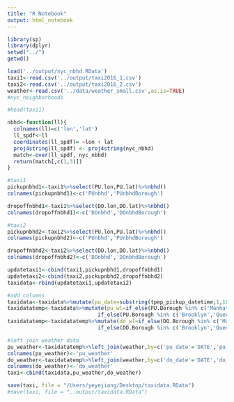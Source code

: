 ```yaml
---
title: "R Notebook"
output: html_notebook
---
```


```r
library(sp)
library(dplyr)
setwd("../")
getwd()
```

```r
load('../output/nyc_nbhd.RData')
taxi1<-read.csv('../output/taxi2016_1.csv')
taxi2<-read.csv('../output/taxi2016_2.csv')
weather<-read.csv('../data/weather_small.csv',as.is=TRUE)
#nyc_neighborhoods
```

```r
#head(taxi1)
```

```r
nbhd<-function(ll){
  colnames(ll)=c('lon','lat')
  ll_spdf<-ll
  coordinates(ll_spdf)= ~lon + lat
  proj4string(ll_spdf) <- proj4string(nyc_nbhd)
  match<-over(ll_spdf, nyc_nbhd)
  return(match[,c(1,3)])
}

#taxi1
pickupnbhd1<-taxi1%>%select(PU.lon,PU.lat)%>%nbhd()
colnames(pickupnbhd1)<-c('PUnbhd','PUnbhdBorough')

dropoffnbhd1<-taxi1%>%select(DO.lon,DO.lat)%>%nbhd()
colnames(dropoffnbhd1)<-c('DOnbhd','DOnbhdBorough')

#taxi2
pickupnbhd2<-taxi2%>%select(PU.lon,PU.lat)%>%nbhd()
colnames(pickupnbhd2)<-c('PUnbhd','PUnbhdBorough')

dropoffnbhd2<-taxi2%>%select(DO.lon,DO.lat)%>%nbhd()
colnames(dropoffnbhd2)<-c('DOnbhd','DOnbhdBorough')
```

```r
updatetaxi1<-cbind(taxi1,pickupnbhd1,dropoffnbhd1)
updatetaxi2<-cbind(taxi2,pickupnbhd2,dropoffnbhd2)
taxidata<-rbind(updatetaxi1,updatetaxi2)
```


```r
#add columns
taxidata<-taxidata%>%mutate(pu_date=substring(tpep_pickup_datetime,1,10),do_date=substring(tpep_dropoff_datetime,1,10))
taxidatatemp<-taxidata%>%mutate(pu_wl=if_else(PU.Borough %in% c('Manhattan', 'Bronx', 'Unknown'), 'NY CITY CENTRAL PARK, NY US',
                             if_else(PU.Borough %in% c('Brooklyn','Queens'), 'LA GUARDIA AIRPORT, NY US','WOODBRIDGE TWP 1.1 ESE, NJ US')))
taxidatatemp<-taxidatatemp%>%mutate(do_wl=if_else(DO.Borough %in% c('Manhattan', 'Bronx', 'Unknown'), 'NY CITY CENTRAL PARK, NY US',
                             if_else(DO.Borough %in% c('Brooklyn','Queens'), 'LA GUARDIA AIRPORT, NY US','WOODBRIDGE TWP 1.1 ESE, NJ US')))

#left join weather data
pu_weather<-taxidatatemp%>%left_join(weather,by=c('pu_date'='DATE','pu_wl'='NAME'))%>%select(BAD_WEATHER)
colnames(pu_weather)<-'pu_weather'
do_weather<-taxidatatemp%>%left_join(weather,by=c('do_date'='DATE','do_wl'='NAME'))%>%select(BAD_WEATHER)
colnames(do_weather)<-'do_weather'
taxi<-cbind(taxidata,pu_weather,do_weather)
```

```r
save(taxi, file = "/Users/yeyejiang/Desktop/taxidata.RData")
#save(taxi, file = "..output/taxidata.RData")
```

